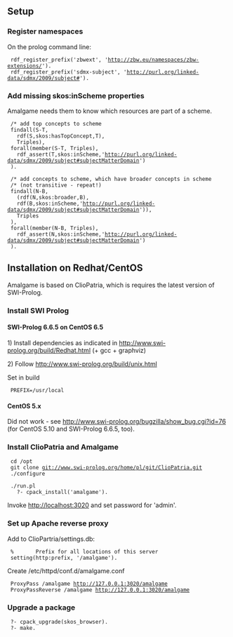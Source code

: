 ==Setup==

===Register namespaces===

On the prolog command line:

  rdf_register_prefix('zbwext', 'http://zbw.eu/namespaces/zbw-extensions/').
  rdf_register_prefix('sdmx-subject', 'http://purl.org/linked-data/sdmx/2009/subject#').

===Add missing skos:inScheme properties===

Amalgame needs them to know which resources are part of a scheme.

  /* add top concepts to scheme
  findall(S-T,
    rdf(S,skos:hasTopConcept,T),
    Triples),
  forall(member(S-T, Triples),
    rdf_assert(T,skos:inScheme,'http://purl.org/linked-data/sdmx/2009/subject#subjectMatterDomain')
  ).
  
  /* add concepts to scheme, which have broader concepts in scheme
  /* (not transitive - repeat!)
  findall(N-B,
    (rdf(N,skos:broader,B),
    rdf(B,skos:inScheme,'http://purl.org/linked-data/sdmx/2009/subject#subjectMatterDomain')),
    Triples
  ),
  forall(member(N-B, Triples),
    rdf_assert(N,skos:inScheme,'http://purl.org/linked-data/sdmx/2009/subject#subjectMatterDomain')
  ).  

==Installation on Redhat/CentOS==

Amalgame is based on ClioPatria, which is requires the latest version of SWI-Prolog.

===Install SWI Prolog===

====SWI-Prolog 6.6.5 on CentOS 6.5====

1) Install dependencies as indicated in http://www.swi-prolog.org/build/Redhat.html (+ gcc + graphviz)

2) Follow http://www.swi-prolog.org/build/unix.html

Set in build

  PREFIX=/usr/local

====CentOS 5.x====

Did not work - see http://www.swi-prolog.org/bugzilla/show_bug.cgi?id=76 (for CentOS 5.10 and SWI-Prolog 6.6.5, too).

===Install ClioPatria and Amalgame===

  cd /opt
  git clone git://www.swi-prolog.org/home/pl/git/ClioPatria.git
  ./configure

  ./run.pl
    ?- cpack_install('amalgame').

Invoke http://localhost:3020 and set password for 'admin'.

===Set up Apache reverse proxy===

Add to ClioPartria/settings.db:

  %       Prefix for all locations of this server
  setting(http:prefix, '/amalgame').

Create /etc/httpd/conf.d/amalgame.conf

  ProxyPass /amalgame http://127.0.0.1:3020/amalgame
  ProxyPassReverse /amalgame http://127.0.0.1:3020/amalgame

===Upgrade a package===

  ?- cpack_upgrade(skos_browser).
  ?- make.

